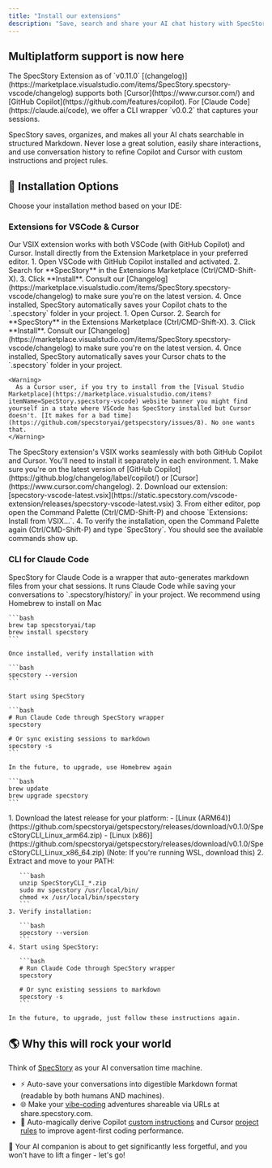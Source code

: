```yaml
---
title: "Install our extensions"
description: "Save, search and share your AI chat history with SpecStory."
---
```


## Multiplatform support is now here

<Note>
  The SpecStory Extension as of `v0.11.0` [(changelog)](https://marketplace.visualstudio.com/items/SpecStory.specstory-vscode/changelog) supports both [Cursor](https://www.cursor.com/) and [GitHub Copilot](https://github.com/features/copilot). For [Claude Code](https://claude.ai/code), we offer a CLI wrapper `v0.0.2` that captures your sessions.
</Note>

SpecStory saves, organizes, and makes all your AI chats searchable in structured Markdown. Never lose a great solution, easily share interactions, and use conversation history to refine Copilot and Cursor with custom instructions and project rules.

## 🍦 Installation Options

Choose your installation method based on your IDE:

### Extensions for VSCode & Cursor

<Info>
  Our VSIX extension works with both VSCode (with GitHub Copilot) and Cursor. Install directly from the Extension Marketplace in your preferred editor.
</Info>

<Tabs>
  <Tab title="VSCode + Copilot">
    1. Open VSCode with GitHub Copilot installed and activated.
    2. Search for **SpecStory** in the Extensions Marketplace (Ctrl/CMD-Shift-X).
    3. Click **Install**. Consult our [Changelog](https://marketplace.visualstudio.com/items/SpecStory.specstory-vscode/changelog) to make sure you're on the latest version.
    4. Once installed, SpecStory automatically saves your Copilot chats to the `.specstory` folder in your project.
  </Tab>
  <Tab title="Cursor">
    1. Open Cursor.
    2. Search for **SpecStory** in the Extensions Marketplace (Ctrl/CMD-Shift-X).
    3. Click **Install**. Consult our [Changelog](https://marketplace.visualstudio.com/items/SpecStory.specstory-vscode/changelog) to make sure you're on the latest version.
    4. Once installed, SpecStory automatically saves your Cursor chats to the `.specstory` folder in your project.

    <Warning>
      As a Cursor user, if you try to install from the [Visual Studio Marketplace](https://marketplace.visualstudio.com/items?itemName=SpecStory.specstory-vscode) website banner you might find yourself in a state where VSCode has SpecStory installed but Cursor doesn't. [It makes for a bad time](https://github.com/specstoryai/getspecstory/issues/8). No one wants that.
    </Warning>
  </Tab>
  <Tab title="Manual VSIX Install">
    <Tip>
      The SpecStory extension's VSIX works seamlessly with both GitHub Copilot and Cursor. You'll need to install it separately in each environment.
    </Tip>
    1. Make sure you're on the latest version of [GitHub Copilot](https://github.blog/changelog/label/copilot/) or [Cursor](https://www.cursor.com/changelog).
    2. Download our extension: [specstory-vscode-latest.vsix](https://static.specstory.com/vscode-extension/releases/specstory-vscode-latest.vsix)
    3. From either editor, pop open the Command Palette (Ctrl/CMD-Shift-P) and choose `Extensions: Install from VSIX…`.
    4. To verify the installation, open the Command Palette again (Ctrl/CMD-Shift-P) and type `SpecStory`. You should see the available commands show up.
  </Tab>
</Tabs>

### CLI for Claude Code

<Info>
  SpecStory for Claude Code is a wrapper that auto-generates markdown files from your chat sessions. It runs Claude Code while saving your conversations to `.specstory/history/` in your project.
</Info>

<Tabs>
  <Tab title="Install with Homebrew">
    We recommend using Homebrew to install on Mac

    ```bash
    brew tap specstoryai/tap
    brew install specstory
    ```

    Once installed, verify installation with

    ```bash
    specstory --version
    ```

    Start using SpecStory

    ```bash
    # Run Claude Code through SpecStory wrapper
    specstory
    
    # Or sync existing sessions to markdown
    specstory -s
    ```

    In the future, to upgrade, use Homebrew again

    ```bash
    brew update
    brew upgrade specstory
    ```
  </Tab>
  <Tab title="Download Linux/WSL Binary">
    1. Download the latest release for your platform:
       - [Linux (ARM64)](https://github.com/specstoryai/getspecstory/releases/download/v0.1.0/SpecStoryCLI_Linux_arm64.zip)
       - [Linux (x86)](https://github.com/specstoryai/getspecstory/releases/download/v0.1.0/SpecStoryCLI_Linux_x86_64.zip) (Note: If you're running WSL, download this)
    2. Extract and move to your PATH:

       ```bash
       unzip SpecStoryCLI_*.zip
       sudo mv specstory /usr/local/bin/
       chmod +x /usr/local/bin/specstory
       ```
    3. Verify installation:

       ```bash
       specstory --version
       ```
    4. Start using SpecStory:

       ```bash
       # Run Claude Code through SpecStory wrapper
       specstory
       
       # Or sync existing sessions to markdown
       specstory -s
       ```

    In the future, to upgrade, just follow these instructions again.
  </Tab>
</Tabs>

## 🌎 Why this will rock your world

Think of [SpecStory](https://specstory.com) as your AI conversation time machine.

- ⚡ Auto-save your conversations into digestible Markdown format (readable by both humans AND machines).
- 🌐 Make your [vibe-coding](https://x.com/karpathy/status/1886192184808149383) adventures shareable via URLs at share.specstory.com.
- 🧪 Auto-magically derive Copilot [custom instructions](https://code.visualstudio.com/docs/copilot/copilot-customization) and Cursor [project rules](https://docs.cursor.com/context/rules-for-ai#project-rules-recommended) to improve agent-first coding performance.

🧠 Your AI companion is about to get significantly less forgetful, and you won't have to lift a finger - let's go\!